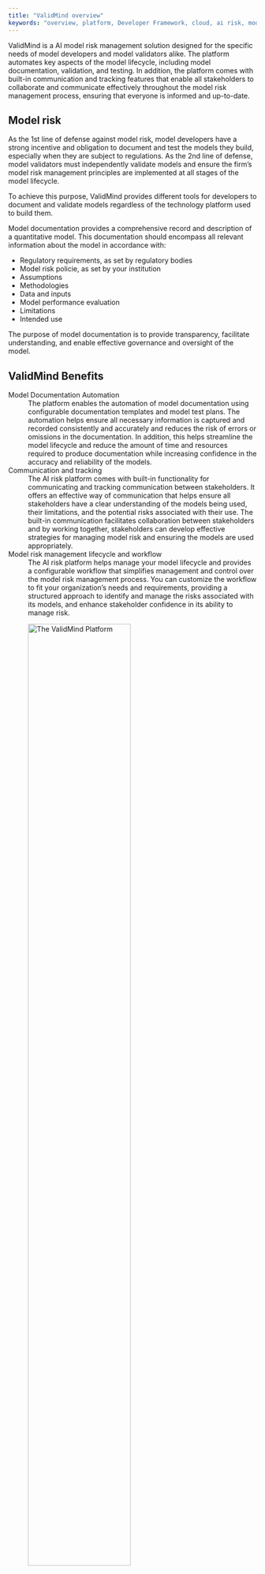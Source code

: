 ```yaml
---
title: "ValidMind overview"
keywords: "overview, platform, Developer Framework, cloud, ai risk, model risk management, ValidMind"
---
```

ValidMind is a AI model risk management solution designed for the specific needs of model developers and model validators alike. The platform automates key aspects of the model lifecycle, including model documentation, validation, and testing. In addition, the platform comes with built-in communication and tracking features that enable all stakeholders to collaborate and communicate effectively throughout the model risk management process, ensuring that everyone is informed and up-to-date.

## Model risk 

As the 1st line of defense against model risk, model developers have a strong incentive and obligation to document and test the models they build, especially when they are subject to regulations. As the 2nd line of defense, model validators must independently validate models and ensure the firm's model risk management principles are implemented at all stages of the model lifecycle.

To achieve this purpose, ValidMind provides different tools for developers to document and validate models regardless of the technology platform used to build them. 

Model documentation provides a comprehensive record and description of a quantitative model. This documentation should encompass all relevant information about the model in accordance with:

- Regulatory requirements, as set by regulatory bodies
- Model risk policie, as set by your institution
- Assumptions
- Methodologies
- Data and inputs
- Model performance evaluation
- Limitations
- Intended use

The purpose of model documentation is to provide transparency, facilitate understanding, and enable effective governance and oversight of the model.

## ValidMind Benefits

Model Documentation Automation
: The platform enables the automation of model documentation using configurable documentation templates and model test plans. The automation helps ensure all necessary information is captured and recorded consistently and accurately and reduces the risk of errors or omissions in the documentation.  In addition, this helps streamline the model lifecycle and reduce the amount of time and resources required to produce documentation while increasing confidence in the accuracy and reliability of the models.

Communication and tracking
: The AI risk platform comes with built-in functionality for communicating and tracking communication between stakeholders. It offers an effective way of communication that helps ensure all stakeholders have a clear understanding of the models being used, their limitations, and the potential risks associated with their use. The built-in communication facilitates collaboration between stakeholders and by working together, stakeholders can develop effective strategies for managing model risk and ensuring the models are used appropriately.

Model risk management lifecycle and workflow
: The AI risk platform helps manage your model lifecycle and provides a configurable workflow that simplifies management and control over the model risk management process. You can customize the workflow to fit your organization's needs and requirements, providing a structured approach to identify and manage the risks associated with its models, and enhance stakeholder confidence in its ability to manage risk. 

![The ValidMind Platform](platform-overview.png){width=70% fig-align="center" fig-alt="An image showing the two main components of ValidMind. The Developer Framework that integrates with your existing developer environment, and the ValidMind AI risk platform."}

Our solution comprises two primary architectural components: the ValidMind Developer Framework and the cloud-based ValidMind platform.

### ValidMind Developer Framework

<!--- NR Add some visual representation of the Developer Framework here --->

The ValidMind Developer Framework is designed to offer model developers a systematic approach to documenting and testing risk models with repeatability and consistency. The Developer Framework streamlines the process of generating documentation for AI/ML and algorithmic models, helping you proactively identify potential risks through rigorous testing.

The Developer Framework consists of a client-side library, API endpoints for models and testing, and validation tests that streamline the model development process. Implemented as a series of independent libraries in Python and R, our framework ensures compatibility and flexibility with diverse set of developer environments and requirements.

With the Developer Framework, you can:

- **Automate documentation** — Add comprehensive documentation as metadata while you build models to be shared with model validators, streamlining and speeding up the process.
- **Run test plans** — Identify potential risks for a diverse range of statistical and AI/ML models by assessing data quality, model outcomes, robustness, and explainability.
- **Integrate with your stack** — Seamlessly incorporate the framework into your existing model development environment, connecting to your existing model code and data sets.
- **Upload documentation data** — Send qualitative and quantitative test data to the AI risk platform to generate the model documentation for review and approval, fostering effective collaboration with model reviewers and validators.

### ValidMind AI risk Platform

<!--- NR Add some visual representation of the platform UI here --->

The ValidMind Platform provides a comprehensive suite of tools, guidelines, and best practices. You use the platform to review and evaluate models and model documentation to ensure they comply with organizational and regulatory requirements.

The platform employs a multi-tenant architecture, hosting the cloud-based user interface, APIs, databases, and internal services. The design ensures efficient resource utilization and offers a highly scalable solution for organizations of varying sizes.

With the ValidMind Platform, you can:

- **Track your model inventory** — Manage the model lifecycle, track the workflow status for models, plan for upcoming validation dates, and more.
- **Work on validation projects** — Collaborate with developers and validators to review documentation, add findings, keep track of review statuses, and generate validation reports.
- **Configure workflows** — Set up ValidMind to follow your existing model risk management processes, manage statuses for different parts of the workflow, and get an end-to-end view of workflows and who is involved.
- **Use, create, or edit tests, test plans, and templates** — Create and/or configure required validation tests, test plans, and documentation templates for specific model use cases, tailoring it to your own specific needs.
- **Integrate with your stack** — Import and export model documentation and validation reports.

## Related Topics

Ready to try out ValidMind? Try the [Quickstart](quickstart.qmd).
